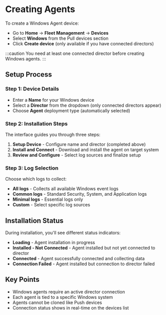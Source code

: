 # Creating Agents

To create a Windows Agent device:

- Go to **Home** → **Fleet Management** → **Devices**
- Select **Windows** from the Pull devices section
- Click **Create device** (only available if you have connected directors)

:::caution
You need at least one connected director before creating Windows agents.
:::

## Setup Process

### Step 1: Device Details

- Enter a **Name** for your Windows device
- Select a **Director** from the dropdown (only connected directors appear)
- Choose **Agent** deployment type (automatically selected)

### Step 2: Installation Steps

The interface guides you through three steps:

1. **Setup Device** - Configure name and director (completed above)
2. **Install and Connect** - Download and install the agent on target system  
3. **Review and Configure** - Select log sources and finalize setup

### Step 3: Log Selection

Choose which logs to collect:

- **All logs** - Collects all available Windows event logs
- **Common logs** - Standard Security, System, and Application logs
- **Minimal logs** - Essential logs only
- **Custom** - Select specific log sources

## Installation Status

During installation, you'll see different status indicators:

- **Loading** - Agent installation in progress
- **Installed - Not Connected** - Agent installed but not yet connected to director
- **Connected** - Agent successfully connected and collecting data
- **Connection Failed** - Agent installed but connection to director failed

## Key Points

- Windows agents require an active director connection
- Each agent is tied to a specific Windows system
- Agents cannot be cloned like Push devices
- Connection status shows in real-time on the devices list
